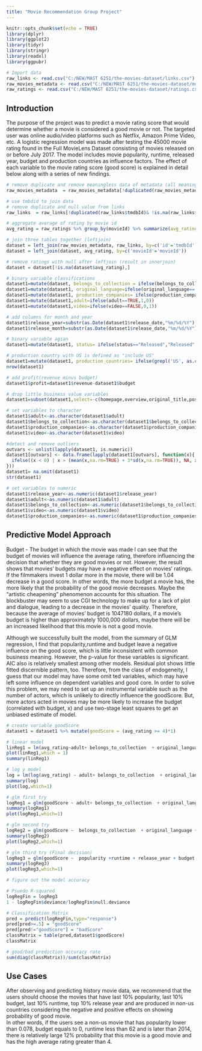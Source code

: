 ---
title: "Movie Recommendation Group Project"
---


```{r include=FALSE}
knitr::opts_chunk$set(echo = TRUE)
library(dplyr)
library(ggplot2)
library(tidyr)
library(stringr)
library(readxl)
library(ggpubr)

# Import data
raw_links <- read.csv("C:/NEW/MAST 6251/the-movies-dataset/links.csv")
raw_movies_metadata <- read.csv("C:/NEW/MAST 6251/the-movies-dataset/movies_metadata1.csv")
raw_ratings <- read.csv("C:/NEW/MAST 6251/the-movies-dataset/ratings.csv")

```

## Introduction
The purpose of the project was to predict a movie rating score that would determine whether a movie is considered a good movie or not. The targeted user was online audio/video platforms such as Netflix, Amazon Prime Video, etc.
A logistic regression model was made after testing the 45000 movie rating found in the Full MovieLens Dataset consisting of movies released on or before July 2017.
The model includes movie popularity, runtime, released year, budget and production countries as influence factors. The effect of each variable to the movie rating score (good score) is explained in detail below along with a series of new findings.

```{r include=FALSE}
# remove duplicate and remove meaningless data of metadata (all meaningless rows happen in the same row for other columns)
raw_movies_metadata  = raw_movies_metadata[!duplicated(raw_movies_metadata$id), ]
```

```{r include=FALSE}
# use tmbdid to join data
# remove duplicate and null value from links
raw_links  = raw_links[!duplicated(raw_links$tmdbId)& !is.na(raw_links$tmdbId),]
```

```{r include=FALSE}
# aggregate average of rating by movie id
avg_rating = raw_ratings %>% group_by(movieId) %>% summarize(avg_rating = mean(rating, na.rm = TRUE))
```

```{r include=FALSE}
# join three tables together (leftjoin)
dataset = left_join(raw_movies_metadata, raw_links, by=c('id'='tmdbId'))
dataset = left_join(dataset, avg_rating, by=c('movieId'='movieId'))
```

```{r include=FALSE}
# remove ratings with null after leftjoin (result in innerjoin)
dataset = dataset[!is.na(dataset$avg_rating),]
```

```{r include=FALSE}
# binary variable classifications
dataset1=mutate(dataset, belongs_to_collection = ifelse(belongs_to_collection=="",0,1))
dataset1=mutate(dataset1, original_language=ifelse(original_language=='en','English','Non English'))
dataset1=mutate(dataset1, production_companies= ifelse(production_companies=="",0,1))
dataset1=mutate(dataset1,adult=ifelse(adult==TRUE,1,0))
dataset1=mutate(dataset1,video=ifelse(video==FALSE,0,1))
```

```{r include=FALSE}
# add columns for month and year
dataset1$release_year=substr(as.Date(dataset1$release_date,"%m/%d/%Y"),1,4)
dataset1$release_month=substr(as.Date(dataset1$release_date,"%m/%d/%Y"),6,7)
```

```{r include=FALSE}
# binary variable agian
dataset1=mutate(dataset1, status= ifelse(status=="Released","Released","Not Released"))
```

```{r include=FALSE}
# production country with US is defined as "include US"
dataset1=mutate(dataset1, production_countries= ifelse(grepl('US', as.character((dataset1$production_countries)))=='TRUE','Include US','Non US'))
nrow(dataset1)
```

```{r include=FALSE}
# add profit(revenue minus budget)
dataset1$profit=dataset1$revenue-dataset1$budget
```

```{r include=FALSE}
# drop little business value variables
dataset1=subset(dataset1,select=-c(homepage,overview,original_title,poster_path,imdb_id,tagline,id,movieId))
```

```{r include=FALSE}
# set variables to character
dataset1$adult<-as.character(dataset1$adult)
dataset1$belongs_to_collection<-as.character(dataset1$belongs_to_collection)
dataset1$production_companies<-as.character(dataset1$production_companies)
dataset1$video<-as.character(dataset1$video)

```

```{r include=FALSE}
#detect and remove outliers
outvars <- unlist(lapply(dataset1, is.numeric))
dataset1[outvars] <- data.frame(lapply(dataset1[outvars], function(x){
  ifelse((x < 0) | x > (mean(x,na.rm=TRUE) + 3*sd(x,na.rm=TRUE)), NA, x)
}))
dataset1= na.omit(dataset1)
str(dataset1)
```

```{r include=FALSE}
# set variables to numeric
dataset1$release_year<-as.numeric(dataset1$release_year)
dataset1$adult<-as.numeric(dataset1$adult)
dataset1$belongs_to_collection<-as.numeric(dataset1$belongs_to_collection)
dataset1$video<-as.numeric(dataset1$video)
dataset1$production_companies<-as.numeric(dataset1$production_companies)
```

## Predictive Model Approach

Budget - The budget in which the movie was made
I can see that the budget of movies will influence the average rating, therefore influencing the decision that whether they are good movies or not. However, the result shows that movies’ budgets may have a negative effect on movies’ ratings. If the filmmakers invest 1 dollar more in the movie, there will be 1.04 decrease in a good score. In other words, the more budget a movie has, the more likely that the probability of the good movie decreases.
Maybe the “artistic cheapening” phenomenon accounts for this situation. The blockbuster may seem to use CGI technology to make up for a lack of plot and dialogue, leading to a decrease in the movies’ quality.
Therefore, because the average of movies’ budget is 1047180 dollars, if a movie’s budget is higher than approximately 1000,000 dollars, maybe there will be an increased likelihood that this movie is not a good movie.

Although we successfully built the model, from the summary of GLM regression, I find that popularity,runtime and budget leave a negative influence on the good score, which is little inconsistent with common business meaning. However, the p-value for these variables is significant. AIC also is relatively smallest among other models. Residual plot shows little fitted discernible pattern, too. Therefore, from the class of endogeneity, I guess that our model may have some omit ted variables, which may have left some influence on dependent variables and good core. In order to solve this problem, we may need to set up an instrumental variable such as the number of actors, which is unlikely to directly influence the goodScore. But, more actors acted in movies may be more likely to increase the budget (correlated with budget, x) and use two-stage least squares to get an unbiased estimate of model.

```{r}
# create variable goodScore
dataset1 = dataset1 %>% mutate(goodScore = (avg_rating >= 4)*1)
```


```{r}
# linear model
linReg1 = lm(avg_rating~adult+ belongs_to_collection  + original_language + popularity + production_companies+runtime+vote_average+release_year+profit,dataset1)
plot(linReg1,which = 1)
summary(linReg1)

# log y model
log = lm(log(avg_rating) ~ adult+ belongs_to_collection  + original_language + popularity + production_companies+runtime+vote_average+release_year+profit,dataset1)
summary(log)
plot(log,which=1)

# glm first try
logReg1 = glm(goodScore ~ adult+ belongs_to_collection  + original_language + popularity + production_companies+runtime+vote_average+release_year+profit,dataset1,family=binomial)
summary(logReg1)
plot(logReg1,which=1)

# glm second try
logReg2 = glm(goodScore ~  belongs_to_collection  + original_language + popularity +I(popularity^2)+runtime+vote_average+release_year+profit,dataset1,family=binomial)
summary(logReg2)
plot(logReg2,which=1)

# glm third try (Final decision)
logReg3 = glm(goodScore ~  popularity +runtime + release_year + budget + production_countries,dataset1,family=binomial)
summary(logReg3)
plot(logReg3,which=1)
```

```{r}
# figure out the model accuracy

# Psuedo R-squared
logRegFin = logReg3 
1 - logRegFin$deviance/logRegFin$null.deviance

# Classification Matrix
pred = predict(logRegFin,type="response") 
pred[pred>=.5] = "goodScore"
pred[pred!="goodScore"] = "badScore"
classMatrix = table(pred,dataset1$goodScore) 
classMatrix

# good/bad prediction accuracy rate
sum(diag(classMatrix))/sum(classMatrix)
```

## Use Cases

After observing and predicting history movie data, we recommend that the users should choose the movies that have last 10% popularity, last 10% budget, last 10% runtime, top 10% release year and are produced in non-us countries considering the negative and positive effects on showing probability of good movie.  
In other words, if the users see a non-us movie that has popularity lower than 0.078, budget equals to 0, runtime less than 62 and is later than 2014, there is relatively large 12% probability that this movie is a good movie and has the high average rating greater than 4.



